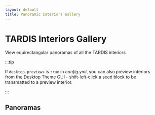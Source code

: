 ```yaml
---
layout: default
title: Panoramic Interiors Gallery
---
```



# TARDIS Interiors Gallery

View equirectangular panoramas of all the TARDIS interiors.

:::tip

If `desktop.previews` is `true` in _config.yml_, you can also preview interiors from the Desktop Theme GUI - shift-left-click a seed block to be transmatted to a preview interior.

:::

## Panoramas

<PhotoSphereGallery />
